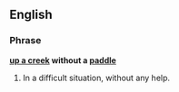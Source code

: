 ==English==

===Phrase===
'''[[up a creek]] without a [[paddle]]'''

# {{idiom}} In a difficult situation, without any help. {{superlative of|[[up a creek]]}}